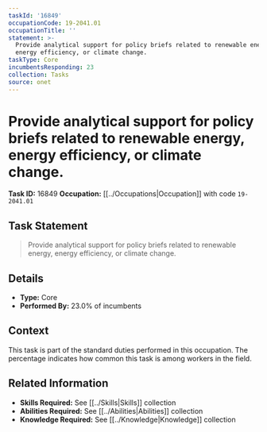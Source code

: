 ```yaml
---
taskId: '16849'
occupationCode: 19-2041.01
occupationTitle: ''
statement: >-
  Provide analytical support for policy briefs related to renewable energy,
  energy efficiency, or climate change.
taskType: Core
incumbentsResponding: 23
collection: Tasks
source: onet
---
```

# Provide analytical support for policy briefs related to renewable energy, energy efficiency, or climate change.

**Task ID:** 16849
**Occupation:** [[../Occupations|Occupation]] with code `19-2041.01`

## Task Statement

> Provide analytical support for policy briefs related to renewable energy, energy efficiency, or climate change.

## Details

- **Type:** Core
- **Performed By:** 23.0% of incumbents

## Context

This task is part of the standard duties performed in this occupation. The percentage indicates how common this task is among workers in the field.

## Related Information

- **Skills Required:** See [[../Skills|Skills]] collection
- **Abilities Required:** See [[../Abilities|Abilities]] collection
- **Knowledge Required:** See [[../Knowledge|Knowledge]] collection
